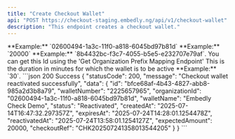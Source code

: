 ```yaml
---
title: "Create Checkout Wallet"
api: "POST https://checkout-staging.embedly.ng/api/v1/checkout-wallet"
description: "This endpoint creates a checkout wallet."
---
```


<ParamField body="organizationId" type="string" required>
	**Example:** `02600494-1a3c-11f0-a818-6045bd97b81d`
</ParamField>

<ParamField body="expectedAmount" type="number" required>
	**Example:** `20000`
</ParamField>

<ParamField body="organizationPrefixMappingId" type="string" required>
	**Example:** `8b4432bc-f3c7-4055-b5e5-e232707e79af`. You can get this Id using
	the 'Get Organization Prefix Mapping Endpoint'
</ParamField>

<ParamField body="expiryDurationMinutes" type="number" required>
	This is the duration in minutes for which the wallet is to be active
	**Example:** `30`.
</ParamField>

<ResponseExample>
```json 200 Success
{
  "statusCode": 200,
  "message": "Checkout wallet reactivated successfully",
  "data": {
      "id": "bfce68af-4b43-4827-abb8-985a2d3b8a79",
      "walletNumber": "2225657965",
      "organizationId": "02600494-1a3c-11f0-a818-6045bd97b81d",
      "walletName": "Embedly Check Demo",
      "status": "Reactivated",
      "createdAt": "2025-07-14T16:47:32.297357Z",
      "expiresAt": "2025-07-24T14:28:01.1254478Z",
      "reactivatedAt": "2025-07-24T13:58:01.1254127Z",
      "expectedAmount": 20000,
      "checkoutRef": "CHK202507241358013544205"
  }
}
```
</ResponseExample>
